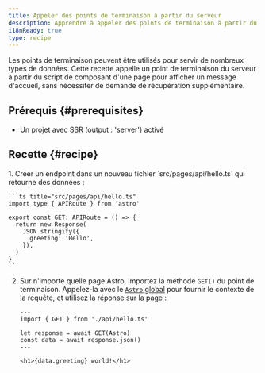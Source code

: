 ```yaml
---
title: Appeler des points de terminaison à partir du serveur
description: Apprendre à appeler des points de terminaison à partir du serveur dans Astro.
i18nReady: true
type: recipe
---
```


Les points de terminaison peuvent être utilisés pour servir de nombreux types de données. Cette recette appelle un point de terminaison du serveur à partir du script de composant d'une page pour afficher un message d'accueil, sans nécessiter de demande de récupération supplémentaire.

## Prérequis \{#prerequisites\}

- Un projet avec [SSR](/fr/guides/server-side-rendering/) (output : 'server') activé

## Recette \{#recipe\}

<Steps>
1. Créer un endpoint dans un nouveau fichier `src/pages/api/hello.ts` qui retourne des données :

    ```ts title="src/pages/api/hello.ts"
    import type { APIRoute } from 'astro'

    export const GET: APIRoute = () => {
      return new Response(
        JSON.stringify({
          greeting: 'Hello',
        }),
      )
    }
    ```

2. Sur n'importe quelle page Astro, importez la méthode `GET()` du point de terminaison. Appelez-la avec le [`Astro` global](/fr/reference/api-reference/#astro-global) pour fournir le contexte de la requête, et utilisez la réponse sur la page :

    ```astro title="src/pages/index.astro"
    ---
    import { GET } from './api/hello.ts'

    let response = await GET(Astro)
    const data = await response.json()
    ---

    <h1>{data.greeting} world!</h1>
    ```
</Steps>

